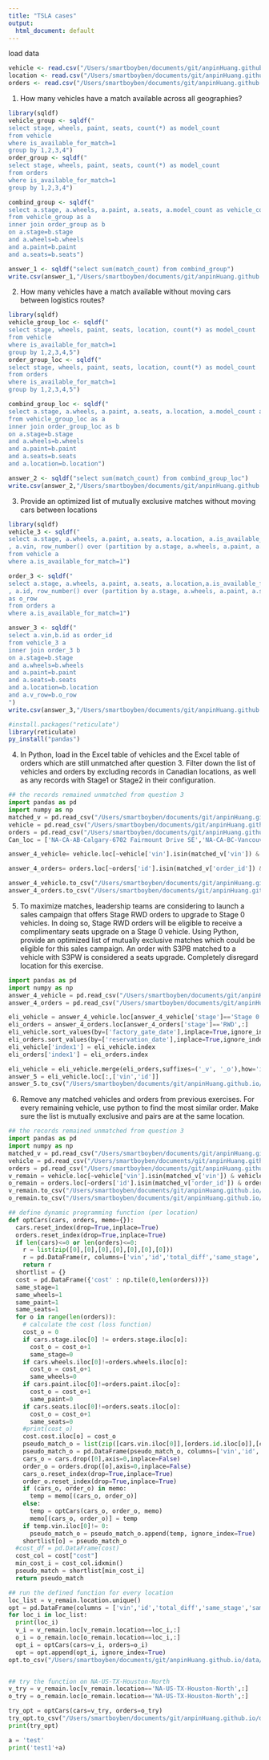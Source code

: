 ```yaml
---
title: "TSLA cases"
output:
  html_document: default
---
```


load data
```r
vehicle <- read.csv("/Users/smartboyben/documents/git/anpinHuang.github.io/data/vehicle.csv")
location <- read.csv("/Users/smartboyben/documents/git/anpinHuang.github.io/data/location.csv")
orders <- read.csv("/Users/smartboyben/documents/git/anpinHuang.github.io/data/orders.csv")
```

1. How many vehicles have a match available across all geographies?
```r
library(sqldf)
vehicle_group <- sqldf("
select stage, wheels, paint, seats, count(*) as model_count 
from vehicle 
where is_available_for_match=1 
group by 1,2,3,4")
order_group <- sqldf("
select stage, wheels, paint, seats, count(*) as model_count 
from orders 
where is_available_for_match=1 
group by 1,2,3,4")

combind_group <- sqldf("
select a.stage, a.wheels, a.paint, a.seats, a.model_count as vehicle_count, b.model_count as order_count , min(a.model_count,b.model_count) as match_count 
from vehicle_group as a 
inner join order_group as b
on a.stage=b.stage 
and a.wheels=b.wheels 
and a.paint=b.paint 
and a.seats=b.seats")

answer_1 <- sqldf("select sum(match_count) from combind_group")
write.csv(answer_1,"/Users/smartboyben/documents/git/anpinHuang.github.io/data/answer_1.csv")


```


2. How many vehicles have a match available without moving cars between logistics routes?
```r
library(sqldf)
vehicle_group_loc <- sqldf("
select stage, wheels, paint, seats, location, count(*) as model_count 
from vehicle 
where is_available_for_match=1 
group by 1,2,3,4,5")
order_group_loc <- sqldf("
select stage, wheels, paint, seats, location, count(*) as model_count 
from orders 
where is_available_for_match=1 
group by 1,2,3,4,5")

combind_group_loc <- sqldf("
select a.stage, a.wheels, a.paint, a.seats, a.location, a.model_count as vehicle_count, b.model_count as order_count , min(a.model_count,b.model_count) as match_count 
from vehicle_group_loc as a 
inner join order_group_loc as b
on a.stage=b.stage 
and a.wheels=b.wheels 
and a.paint=b.paint 
and a.seats=b.seats
and a.location=b.location")

answer_2 <- sqldf("select sum(match_count) from combind_group_loc")
write.csv(answer_2,"/Users/smartboyben/documents/git/anpinHuang.github.io/data/answer_2.csv")

```
3. Provide an optimized list of mutually exclusive matches without moving cars between locations
```r
library(sqldf)
vehicle_3 <- sqldf("
select a.stage, a.wheels, a.paint, a.seats, a.location, a.is_available_for_match
, a.vin, row_number() over (partition by a.stage, a.wheels, a.paint, a.seats, a.location order by factory_gate_date asc) as v_row
from vehicle a
where a.is_available_for_match=1")

order_3 <- sqldf("
select a.stage, a.wheels, a.paint, a.seats, a.location,a.is_available_for_match
, a.id, row_number() over (partition by a.stage, a.wheels, a.paint, a.seats, a.location order by reservation_date asc)
as o_row
from orders a
where a.is_available_for_match=1")

answer_3 <- sqldf("
select a.vin,b.id as order_id
from vehicle_3 a
inner join order_3 b
on a.stage=b.stage 
and a.wheels=b.wheels 
and a.paint=b.paint 
and a.seats=b.seats
and a.location=b.location
and a.v_row=b.o_row
")
write.csv(answer_3,"/Users/smartboyben/documents/git/anpinHuang.github.io/data/answer_3.csv")

```


```r
#install.packages("reticulate")
library(reticulate)
py_install("pandas")
```

4. In Python, load in the Excel table of vehicles and the Excel table of orders which are still unmatched after question 3. Filter down the list of vehicles and orders by excluding records in Canadian locations, as well as any records with Stage1 or Stage2 in their configuration.

```python
## the records remained unmatched from question 3
import pandas as pd
import numpy as np
matched_v = pd.read_csv("/Users/smartboyben/documents/git/anpinHuang.github.io/data/answer_3.csv")
vehicle = pd.read_csv("/Users/smartboyben/documents/git/anpinHuang.github.io/data/vehicle.csv")
orders = pd.read_csv("/Users/smartboyben/documents/git/anpinHuang.github.io/data/orders.csv")
Can_loc = ['NA-CA-AB-Calgary-6702 Fairmount Drive SE','NA-CA-BC-Vancouver-Powell Street','NA-CA-BC-Vancouver-Temp Hub','NA-CA-BC-Vancouver-West 4th Avenue','NA-CA-ON-Mississauga-International Centre Temp Hub','NA-CA-ON-Toronto-International Centre','NA-CA-ON-Toronto-Lawrence Avenue','NA-CA-ON-Toronto-Oakville','NA-CA-QC-Montreal-Ferrier']

answer_4_vehicle= vehicle.loc[~vehicle['vin'].isin(matched_v['vin']) & vehicle['is_available_for_match']==1 & ~vehicle['location'].isin(Can_loc) & ~vehicle['stage'].isin(['Stage 1','Stage 2']),:]

answer_4_orders= orders.loc[~orders['id'].isin(matched_v['order_id']) & orders['is_available_for_match']==1 & ~orders['location'].isin(Can_loc) & ~orders['stage'].isin(['Stage 1','Stage 2']),:]

answer_4_vehicle.to_csv("/Users/smartboyben/documents/git/anpinHuang.github.io/data/answer_4_vehicle.csv",index=False)
answer_4_orders.to_csv("/Users/smartboyben/documents/git/anpinHuang.github.io/data/answer_4_orders.csv",index=False)
```


5. To maximize matches, leadership teams are considering to launch a sales campaign that offers Stage RWD orders to upgrade to Stage 0 vehicles. In doing so, Stage RWD orders will be eligible to receive a complimentary seats upgrade on a Stage 0 vehicle. Using Python, provide an optimized list of mutually exclusive matches which could be eligible for this sales campaign. An order with S3PB matched to a vehicle with S3PW is considered a seats upgrade. Completely disregard location for this exercise.

```python
import pandas as pd
import numpy as np
answer_4_vehicle = pd.read_csv("/Users/smartboyben/documents/git/anpinHuang.github.io/data/answer_4_vehicle.csv")
answer_4_orders = pd.read_csv("/Users/smartboyben/documents/git/anpinHuang.github.io/data/answer_4_orders.csv")

eli_vehicle = answer_4_vehicle.loc[answer_4_vehicle['stage']=='Stage 0',:]
eli_orders = answer_4_orders.loc[answer_4_orders['stage']=='RWD',:]
eli_vehicle.sort_values(by=['factory_gate_date'],inplace=True,ignore_index=True)
eli_orders.sort_values(by=['reservation_date'],inplace=True,ignore_index=True)
eli_vehicle['index1'] = eli_vehicle.index
eli_orders['index1'] = eli_orders.index

eli_vehicle = eli_vehicle.merge(eli_orders,suffixes=('_v', '_o'),how='inner',left_on='index1',right_on='index1')
answer_5 = eli_vehicle.loc[:,['vin','id']]
answer_5.to_csv("/Users/smartboyben/documents/git/anpinHuang.github.io/data/answer_5.csv",index=False)
```



6. Remove any matched vehicles and orders from previous exercises. For every remaining vehicle, use python to find the most similar order. Make sure the list is mutually exclusive and pairs are at the same location.

```python
## the records remained unmatched from question 3
import pandas as pd
import numpy as np
matched_v = pd.read_csv("/Users/smartboyben/documents/git/anpinHuang.github.io/data/answer_3.csv")
vehicle = pd.read_csv("/Users/smartboyben/documents/git/anpinHuang.github.io/data/vehicle.csv")
orders = pd.read_csv("/Users/smartboyben/documents/git/anpinHuang.github.io/data/orders.csv")
v_remain = vehicle.loc[~vehicle['vin'].isin(matched_v['vin']) & vehicle['is_available_for_match']==1 ,:]
o_remain = orders.loc[~orders['id'].isin(matched_v['order_id']) & orders['is_available_for_match']==1 ,:]
v_remain.to_csv("/Users/smartboyben/documents/git/anpinHuang.github.io/data/vehicle_remain.csv")
o_remain.to_csv("/Users/smartboyben/documents/git/anpinHuang.github.io/data/orders_remain.csv")
```


```python
## define dynamic programming function (per location)
def optCars(cars, orders, memo={}):
  cars.reset_index(drop=True,inplace=True)
  orders.reset_index(drop=True,inplace=True)
  if len(cars)<=0 or len(orders)<=0:
    r = list(zip([0],[0],[0],[0],[0],[0],[0]))
    r = pd.DataFrame(r, columns=['vin','id','total_diff','same_stage','same_wheels','same_paint','same_seats'])
    return r
  shortlist = {}
  cost = pd.DataFrame({'cost' : np.tile(0,len(orders))})
  same_stage=1
  same_wheels=1
  same_paint=1
  same_seats=1
  for o in range(len(orders)):
    # calculate the cost (loss function)
    cost_o = 0
    if cars.stage.iloc[0] != orders.stage.iloc[o]:
      cost_o = cost_o+1
      same_stage=0
    if cars.wheels.iloc[0]!=orders.wheels.iloc[o]:
      cost_o = cost_o+1
      same_wheels=0
    if cars.paint.iloc[0]!=orders.paint.iloc[o]:
      cost_o = cost_o+1
      same_paint=0
    if cars.seats.iloc[0]!=orders.seats.iloc[o]:
      cost_o = cost_o+1
      same_seats=0
    #print(cost_o)
    cost.cost.iloc[o] = cost_o
    pseudo_match_o = list(zip([cars.vin.iloc[0]],[orders.id.iloc[o]],[cost_o],[same_stage],[same_wheels],[same_paint],[same_seats]))
    pseudo_match_o = pd.DataFrame(pseudo_match_o, columns=['vin','id','total_diff','same_stage','same_wheels','same_paint','same_seats'])
    cars_o = cars.drop([0],axis=0,inplace=False)
    order_o = orders.drop([o],axis=0,inplace=False)
    cars_o.reset_index(drop=True,inplace=True)
    order_o.reset_index(drop=True,inplace=True)
    if (cars_o, order_o) in memo:
      temp = memo[(cars_o, order_o)]
    else:
      temp = optCars(cars_o, order_o, memo)
      memo[(cars_o, order_o)] = temp
    if temp.vin.iloc[0]!= 0:
      pseudo_match_o = pseudo_match_o.append(temp, ignore_index=True)
    shortlist[o] = pseudo_match_o
  #cost_df = pd.DataFrame(cost)
  cost_col = cost["cost"]
  min_cost_i = cost_col.idxmin()
  pseudo_match = shortlist[min_cost_i]
  return pseudo_match

```

```python
## run the defined function for every location
loc_list = v_remain.location.unique()
opt = pd.DataFrame(columns = ['vin','id','total_diff','same_stage','same_wheels','same_paint','same_seats'])
for loc_i in loc_list:
  print(loc_i)
  v_i = v_remain.loc[v_remain.location==loc_i,:]
  o_i = o_remain.loc[o_remain.location==loc_i,:]
  opt_i = optCars(cars=v_i, orders=o_i)
  opt = opt.append(opt_i, ignore_index=True)
opt.to_csv("/Users/smartboyben/documents/git/anpinHuang.github.io/data/answer_6.csv")



```


```python
## try the function on NA-US-TX-Houston-North
v_try = v_remain.loc[v_remain.location=='NA-US-TX-Houston-North',:]
o_try = o_remain.loc[o_remain.location=='NA-US-TX-Houston-North',:]

try_opt = optCars(cars=v_try, orders=o_try)
try_opt.to_csv("/Users/smartboyben/documents/git/anpinHuang.github.io/data/try_opt.csv",index=False)
print(try_opt)
```

```python
a = 'test'
print('test1'+a)
```
